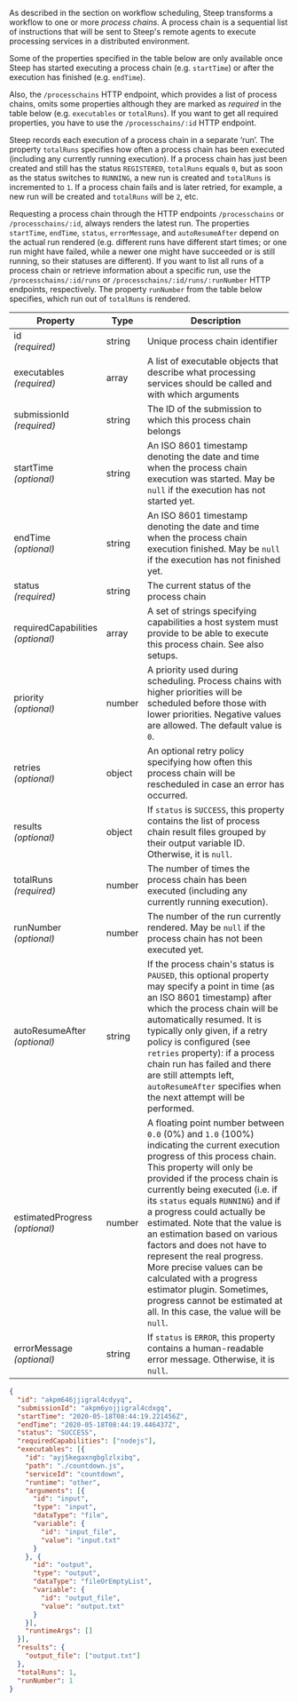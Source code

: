 
As described in the section on <ScrollLink href="#workflow-scheduling">workflow scheduling</ScrollLink>, Steep
transforms a workflow to one or more *process chains*. A process chain is a
sequential list of instructions that will be sent to Steep's remote agents to
execute processing services in a distributed environment.

Some of the properties specified in the table below are only available once Steep has
started executing a process chain (e.g. `startTime`) or after the execution has
finished (e.g. `endTime`).

Also, the <ScrollLink href="#get-process-chains">`/processchains` HTTP endpoint</ScrollLink>, which provides a list of process chains, omits some properties although they
are marked as *required* in the table below (e.g. `executables` or `totalRuns`).
If you want to get all required properties, you have to use the <ScrollLink href="#get-process-chain-by-id">`/processchains/:id` HTTP endpoint</ScrollLink>.

Steep records each execution of a process chain in a separate &lsquo;run&rsquo;.
The property `totalRuns` specifies how often a process chain has been executed
(including any currently running execution). If a process chain has just been
created and still has the status `REGISTERED`, `totalRuns` equals `0`, but as
soon as the status switches to `RUNNING`, a new run is created and `totalRuns`
is incremented to `1`. If a process chain fails and is later retried, for
example, a new run will be created and `totalRuns` will be `2`, etc.

Requesting a process chain through the HTTP endpoints <ScrollLink href="#get-process-chains">`/processchains`</ScrollLink> or
<ScrollLink href="#get-process-chain-by-id">`/processchains/:id`</ScrollLink>,
always renders the latest run. The properties `startTime`, `endTime`, `status`,
`errorMessage`, and `autoResumeAfter` depend on the actual run rendered (e.g.
different runs have different start times; or one run might have failed, while a
newer one might have succeeded or is still running, so their statuses are
different). If you want to list all runs of a process chain or retrieve
information about a specific run, use the <ScrollLink href="#get-process-chain-runs">`/processchains/:id/runs`</ScrollLink> or <ScrollLink href="#get-process-chain-run-by-run-number">`/processchains/:id/runs/:runNumber`</ScrollLink>
HTTP endpoints, respectively. The property `runNumber` from the table below
specifies, which run out of `totalRuns` is rendered.

| Property                              | Type   | Description
| ------------------------------------- | ------ | -----------
| id<br/>*(required)*                   | string | Unique process chain identifier
| executables<br/>*(required)*          | array  | A list of <ScrollLink href="#executables">executable objects</ScrollLink> that describe what processing services should be called and with which arguments
| submissionId<br/>*(required)*         | string | The ID of the <ScrollLink href="#submissions">submission</ScrollLink> to which this process chain belongs
| startTime<br/>*(optional)*            | string | An ISO 8601 timestamp denoting the date and time when the process chain execution was started. May be `null` if the execution has not started yet.
| endTime<br/>*(optional)*              | string | An ISO 8601 timestamp denoting the date and time when the process chain execution finished. May be `null` if the execution has not finished yet.
| status<br/>*(required)*               | string | The current <ScrollLink href="#process-chain-status">status</ScrollLink> of the process chain
| requiredCapabilities<br/>*(optional)* | array  | A set of strings specifying capabilities a host system must provide to be able to execute this process chain. See also <ScrollLink href="#setups">setups</ScrollLink>.
| priority<br />*(optional)*            | number | A priority used during scheduling. Process chains with higher priorities will be scheduled before those with lower priorities. Negative values are allowed. The default value is `0`.
| retries<br />*(optional)*             | object | An optional <ScrollLink href="#retry-policies">retry policy</ScrollLink> specifying how often this process chain will be rescheduled in case an error has occurred.
| results<br/>*(optional)*              | object | If `status` is `SUCCESS`, this property contains the list of process chain result files grouped by their output variable ID. Otherwise, it is `null`.
| totalRuns<br/>*(required)*            | number | The number of times the process chain has been executed (including any currently running execution).
| runNumber<br/>*(optional)*            | number | The number of the run currently rendered. May be `null` if the process chain has not been executed yet.
| autoResumeAfter<br/>*(optional)*      | string | If the process chain's status is `PAUSED`, this optional property may specify a point in time (as an ISO 8601 timestamp) after which the process chain will be automatically resumed. It is typically only given, if a <ScrollLink href="#retry-policies">retry policy</ScrollLink> is configured (see `retries` property): if a process chain run has failed and there are still attempts left, `autoResumeAfter` specifies when the next attempt will be performed.
| estimatedProgress<br />*(optional)*   | number | A floating point number between `0.0` (0%) and `1.0` (100%) indicating the current execution progress of this process chain. This property will only be provided if the process chain is currently being executed (i.e. if its `status` equals `RUNNING`) and if a progress could actually be estimated. Note that the value is an estimation based on various factors and does not have to represent the real progress. More precise values can be calculated with a <ScrollLink href="#progress-estimators">progress estimator plugin</ScrollLink>. Sometimes, progress cannot be estimated at all. In this case, the value will be `null`.
| errorMessage<br/>*(optional)*         | string | If `status` is `ERROR`, this property contains a human-readable error message. Otherwise, it is `null`.

<CodeExample title="Example:">

```json code-example
{
  "id": "akpm646jjigral4cdyyq",
  "submissionId": "akpm6yojjigral4cdxgq",
  "startTime": "2020-05-18T08:44:19.221456Z",
  "endTime": "2020-05-18T08:44:19.446437Z",
  "status": "SUCCESS",
  "requiredCapabilities": ["nodejs"],
  "executables": [{
    "id": "ayj5kegaxngbglzlxibq",
    "path": "./countdown.js",
    "serviceId": "countdown",
    "runtime": "other",
    "arguments": [{
      "id": "input",
      "type": "input",
      "dataType": "file",
      "variable": {
        "id": "input_file",
        "value": "input.txt"
      }
    }, {
      "id": "output",
      "type": "output",
      "dataType": "fileOrEmptyList",
      "variable": {
        "id": "output_file",
        "value": "output.txt"
      }
    }],
    "runtimeArgs": []
  }],
  "results": {
    "output_file": ["output.txt"]
  },
  "totalRuns": 1,
  "runNumber": 1
}
```

</CodeExample>
